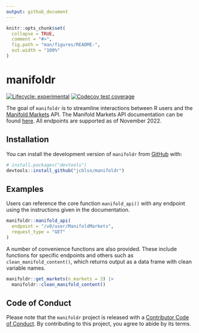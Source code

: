 ```yaml
---
output: github_document
---
```


<!-- README.md is generated from README.Rmd. Please edit that file -->

```r
knitr::opts_chunk$set(
  collapse = TRUE,
  comment = "#>",
  fig.path = "man/figures/README-",
  out.width = "100%"
)
```

# manifoldr

<!-- badges: start -->

[![Lifecycle: experimental](https://img.shields.io/badge/lifecycle-experimental-orange.svg)](https://lifecycle.r-lib.org/articles/stages.html#experimental) [![Codecov test coverage](https://codecov.io/gh/jcblsn/manifoldr/branch/main/graph/badge.svg)](https://app.codecov.io/gh/jcblsn/manifoldr?branch=main)

<!-- badges: end -->

The goal of `manifoldr` is to streamline interactions between R users and the [Manifold Markets](https://manifold.markets/home) API. The Manifold Markets API documentation can be found [here](https://docs.manifold.markets/api). All endpoints are supported as of November 2022.

<!-- apis in r https://cran.r-project.org/web/packages/httr/vignettes/api-packages.html -->

<!-- secret management https://httr2.r-lib.org/articles/wrapping-apis.html#secret-management -->

<!-- codecov https://github.com/marketplace/actions/codecov -->

<!-- can update locally by running covr::codecov() with token, o/w it'll update when i push to github --> <!-- testing https://r-pkgs.org/testing-basics.html --> 

<!-- create new test with usethis::use_test("get_manifold_api_key.R") --> 

<!-- add package to DESCRIPTION (still need to specify @import where relevant for it to be included in NAMESPACE) after roxygen2::roxygenize() devtools::use_package('tibble') --> 

<!-- run all tests locally testthat::test_local() -->

## Installation

You can install the development version of `manifoldr` from [GitHub](https://github.com/) with:

``` r
# install.packages("devtools")
devtools::install_github("jcblsn/manifoldr")
```

## Examples

Users can reference the core function `manifold_api()` with any endpoint using the instructions given in the documentation.

```r
manifoldr::manifold_api(
  endpoint = "/v0/user/ManifoldMarkets", 
  request_type = "GET"
)
```

A number of convenience functions are also provided. These include functions for specific endpoints and others such as `clean_manifold_content()`, which returns output as a data frame with clean variable names.

```r
manifoldr::get_markets(n_markets = 3) |> 
  manifoldr::clean_manifold_content()
```

## Code of Conduct

Please note that the `manifoldr` project is released with a [Contributor Code of Conduct](https://contributor-covenant.org/version/2/1/CODE_OF_CONDUCT.html). By contributing to this project, you agree to abide by its terms.

